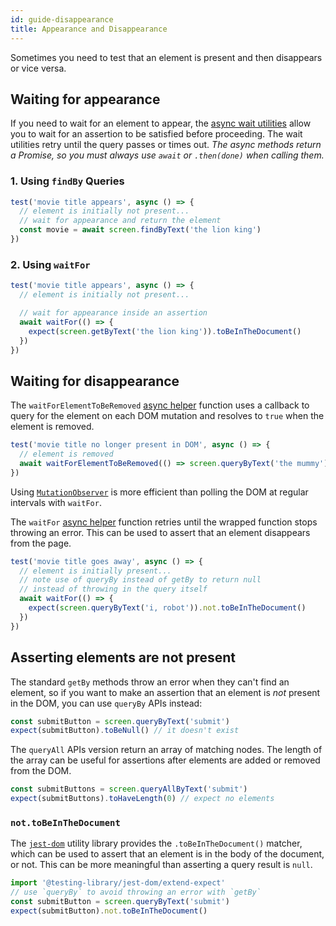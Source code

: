 ```yaml
---
id: guide-disappearance
title: Appearance and Disappearance
---
```


Sometimes you need to test that an element is present and then disappears or
vice versa.

## Waiting for appearance

If you need to wait for an element to appear, the [async wait
utilities][async-api] allow you to wait for an assertion to be satisfied before
proceeding. The wait utilities retry until the query passes or times out. _The
async methods return a Promise, so you must always use `await` or `.then(done)`
when calling them._

### 1. Using `findBy` Queries

```jsx
test('movie title appears', async () => {
  // element is initially not present...
  // wait for appearance and return the element
  const movie = await screen.findByText('the lion king')
})
```

### 2. Using `waitFor`

```jsx
test('movie title appears', async () => {
  // element is initially not present...

  // wait for appearance inside an assertion
  await waitFor(() => {
    expect(screen.getByText('the lion king')).toBeInTheDocument()
  })
})
```

## Waiting for disappearance

The `waitForElementToBeRemoved` [async helper][async-api] function uses a
callback to query for the element on each DOM mutation and resolves to `true`
when the element is removed.

```jsx
test('movie title no longer present in DOM', async () => {
  // element is removed
  await waitForElementToBeRemoved(() => screen.queryByText('the mummy'))
})
```

Using
[`MutationObserver`](https://developer.mozilla.org/en-US/docs/Web/API/MutationObserver)
is more efficient than polling the DOM at regular intervals with `waitFor`.

The `waitFor` [async helper][async-api] function retries until the wrapped
function stops throwing an error. This can be used to assert that an element
disappears from the page.

```jsx
test('movie title goes away', async () => {
  // element is initially present...
  // note use of queryBy instead of getBy to return null
  // instead of throwing in the query itself
  await waitFor(() => {
    expect(screen.queryByText('i, robot')).not.toBeInTheDocument()
  })
})
```

## Asserting elements are not present

The standard `getBy` methods throw an error when they can't find an element, so
if you want to make an assertion that an element is _not_ present in the DOM,
you can use `queryBy` APIs instead:

```javascript
const submitButton = screen.queryByText('submit')
expect(submitButton).toBeNull() // it doesn't exist
```

The `queryAll` APIs version return an array of matching nodes. The length of the
array can be useful for assertions after elements are added or removed from the
DOM.

```javascript
const submitButtons = screen.queryAllByText('submit')
expect(submitButtons).toHaveLength(0) // expect no elements
```

### `not.toBeInTheDocument`

The [`jest-dom`](ecosystem-jest-dom.mdx) utility library provides the
`.toBeInTheDocument()` matcher, which can be used to assert that an element is
in the body of the document, or not. This can be more meaningful than asserting
a query result is `null`.

```javascript
import '@testing-library/jest-dom/extend-expect'
// use `queryBy` to avoid throwing an error with `getBy`
const submitButton = screen.queryByText('submit')
expect(submitButton).not.toBeInTheDocument()
```

[async-api]: dom-testing-library/api-async.mdx

